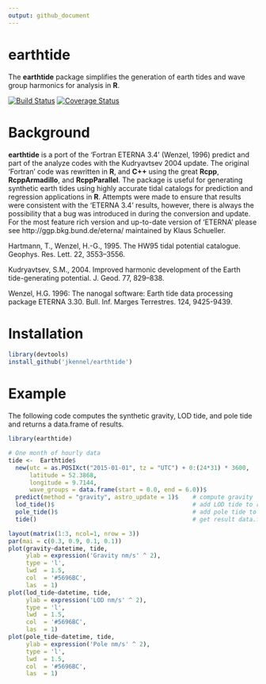 ```yaml
---
output: github_document
---
```


# earthtide #

The **earthtide** package simplifies the generation of earth tides and wave group harmonics for analysis in **R**.

[![Build Status](https://travis-ci.org/jkennel/earthtide.svg?branch=master)](https://travis-ci.org/jkennel/earthtide)
[![Coverage Status](https://img.shields.io/codecov/c/github/jkennel/earthtide/master.svg)](https://codecov.io/github/jkennel/earthtide?branch=master)

# Background #

**earthtide** is a port of the 'Fortran ETERNA 3.4' (Wenzel, 1996) predict and part of the analyze codes with the Kudryavtsev 2004 update.  The original 'Fortran' code was rewritten in **R**, and **C++** using the great **Rcpp**, **RcppArmadillo**, and **RcppParallel**. The package is useful for generating synthetic earth tides using highly accurate tidal catalogs for prediction and regression applications in **R**. Attempts were made to ensure that results were consistent with the 'ETERNA 3.4' results, however, there is always the possibility that a bug was introduced in during the conversion and update.  For the most feature rich version and up-to-date version of 'ETERNA' please see http://ggp.bkg.bund.de/eterna/ maintained by Klaus Schueller.


Hartmann, T., Wenzel, H.-G., 1995. The HW95 tidal potential catalogue. Geophys. Res. Lett. 22, 3553–3556. \doi{10.1029/95GL03324}

Kudryavtsev, S.M., 2004. Improved harmonic development of the Earth tide-generating potential. J. Geod. 77, 829–838. \doi{10.1007/s00190-003-0361-2}

Wenzel, H.G. 1996: The nanogal software: Earth tide data processing package ETERNA 3.30. Bull. Inf. Marges Terrestres. 124, 9425-9439.  \url{http://www.eas.slu.edu/GGP/ETERNA34/MANUAL/ETERNA33.HTM}

# Installation #

```r
library(devtools)
install_github('jkennel/earthtide')
```


# Example # 

The following code computes the synthetic gravity, LOD tide, and pole tide and returns a data.frame of results.

```r
library(earthtide)

# One month of hourly data
tide <-  Earthtide$
  new(utc = as.POSIXct("2015-01-01", tz = "UTC") + 0:(24*31) * 3600,
      latitude = 52.3868,
      longitude = 9.7144,
      wave_groups = data.frame(start = 0.0, end = 6.0))$
  predict(method = "gravity", astro_update = 1)$    # compute gravity
  lod_tide()$                                       # add LOD tide to results
  pole_tide()$                                      # add pole tide to results
  tide()                                            # get result data.frame

```

```r
layout(matrix(1:3, ncol=1, nrow = 3))
par(mai = c(0.3, 0.9, 0.1, 0.1))
plot(gravity~datetime, tide, 
     ylab = expression('Gravity nm/s' ^ 2), 
     type = 'l',
     lwd  = 1.5,
     col  = '#5696BC',
     las  = 1)
plot(lod_tide~datetime, tide, 
     ylab = expression('LOD nm/s' ^ 2), 
     type = 'l',
     lwd  = 1.5,
     col  = '#5696BC',
     las  = 1)
plot(pole_tide~datetime, tide,
     ylab = expression('Pole nm/s' ^ 2), 
     type = 'l',
     lwd  = 1.5,
     col  = '#5696BC',
     las  = 1)
```

